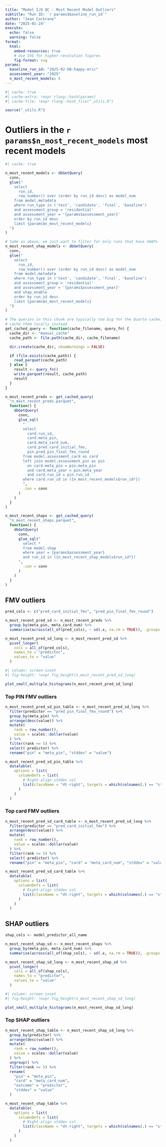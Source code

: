 ```yaml
---
title: "Model I/O QC - Most Recent Model Outliers"
subtitle: "Run ID: `r params$baseline_run_id`"
author: "Jean Cochrane"
date: "2025-01-24"
execute:
  echo: false
  warning: false
format:
  html:
    embed-resources: true
    # Use SVG for higher-resolution figures
    fig-format: svg
params:
  baseline_run_id: "2025-02-08-happy-eric"
  assessment_year: "2025"
  n_most_recent_models: 5
---
```


```r
#| cache: true
#| cache-extra: !expr rlang::hash(params)
#| cache-file: !expr rlang::hash_file("_utils.R")

source("_utils.R")
```

# Outliers in the `r params$n_most_recent_models` most recent models

```r
#| cache: true

n_most_recent_models <- dbGetQuery(
  conn,
  glue("
    select
      run_id,
      row_number() over (order by run_id desc) as model_num
    from model.metadata
    where run_type in ('test', 'candidate', 'final', 'baseline')
    and assessment_group = 'residential'
    and assessment_year = '{params$assessment_year}'
    order by run_id desc
    limit {params$n_most_recent_models}
  ")
)

# Same as above, we just want to filter for only runs that have SHAPs
n_most_recent_shap_models <- dbGetQuery(
  conn,
  glue("
    select
      run_id,
      row_number() over (order by run_id desc) as model_num
    from model.metadata
    where run_type in ('test', 'candidate', 'final', 'baseline')
    and assessment_group = 'residential'
    and assessment_year = '{params$assessment_year}'
    and shap_enable
    order by run_id desc
    limit {params$n_most_recent_models}
  ")
)
```

```r
# The queries in this chunk are typically too big for the Quarto cache, so
# cache them locally instead
get_cached_query <- function(cache_filename, query_fn) {
  cache_dir <- "manual_cache"
  cache_path <- file.path(cache_dir, cache_filename)

  dir.create(cache_dir, showWarnings = FALSE)

  if (file.exists(cache_path)) {
    read_parquet(cache_path)
  } else {
    result <- query_fn()
    write_parquet(result, cache_path)
    result
  }
}

n_most_recent_preds <- get_cached_query(
  "n_most_recent_preds.parquet",
  function() {
    dbGetQuery(
      conn,
      glue_sql(
        "
        select
          card.run_id,
          card.meta_pin,
          card.meta_card_num,
          card.pred_card_initial_fmv,
          pin.pred_pin_final_fmv_round
        from model.assessment_card as card
        left join model.assessment_pin as pin
          on card.meta_pin = pin.meta_pin
          and card.meta_year = pin.meta_year
          and card.run_id = pin.run_id
        where card.run_id in ({n_most_recent_models$run_id*})
        ",
        .con = conn
      )
    )
  }
)

n_most_recent_shaps <- get_cached_query(
  "n_most_recent_shaps.parquet",
  function() {
    dbGetQuery(
      conn,
      glue_sql("
        select *
        from model.shap
        where year = {params$assessment_year}
        and run_id in ({n_most_recent_shap_models$run_id*})
      ",
        .con = conn
      )
    )
  }
)
```

## FMV outliers

```r
pred_cols <- c("pred_card_initial_fmv", "pred_pin_final_fmv_round")

n_most_recent_pred_sd <- n_most_recent_preds %>%
  group_by(meta_pin, meta_card_num) %>%
  summarise(across(all_of(pred_cols), ~ sd(.x, na.rm = TRUE)), .groups = "keep")

n_most_recent_pred_sd_long <- n_most_recent_pred_sd %>%
  pivot_longer(
    cols = all_of(pred_cols),
    names_to = "predictor",
    values_to = "value"
  )
```

```r
#| column: screen-inset
#| fig-height: !expr fig_height(n_most_recent_pred_sd_long)

plot_small_multiple_histograms(n_most_recent_pred_sd_long)
```

### Top PIN FMV outliers

```r
n_most_recent_pred_sd_pin_table <- n_most_recent_pred_sd_long %>%
  filter(predictor == "pred_pin_final_fmv_round") %>%
  group_by(meta_pin) %>%
  arrange(desc(value)) %>%
  mutate(
    rank = row_number(),
    value = scales::dollar(value)
  ) %>%
  filter(rank <= 5) %>%
  select(-predictor) %>%
  rename("pin" = "meta_pin", "stddev" = "value")
```

```r
n_most_recent_pred_sd_pin_table %>%
  datatable(
    options = list(
      columnDefs = list(
        # Right-align stddev col
        list(className = "dt-right", targets = which(colnames(.) == "stddev"))
      )
    )
  )
```

### Top card FMV outliers

```r
n_most_recent_pred_sd_card_table <- n_most_recent_pred_sd_long %>%
  filter(predictor == "pred_card_initial_fmv") %>%
  arrange(desc(value)) %>%
  mutate(
    rank = row_number(),
    value = scales::dollar(value)
  ) %>%
  filter(rank <= 5) %>%
  select(-predictor) %>%
  rename("pin" = "meta_pin", "card" = "meta_card_num", "stddev" = "value")
```

```r
n_most_recent_pred_sd_card_table %>%
  datatable(
    options = list(
      columnDefs = list(
        # Right-align stddev col
        list(className = "dt-right", targets = which(colnames(.) == "stddev"))
      )
    )
  )
```

## SHAP outliers

```r
shap_cols <- model_predictor_all_name

n_most_recent_shap_sd <- n_most_recent_shaps %>%
  group_by(meta_pin, meta_card_num) %>%
  summarise(across(all_of(shap_cols), ~ sd(.x, na.rm = TRUE)), .groups = "keep")

n_most_recent_shap_sd_long <- n_most_recent_shap_sd %>%
  pivot_longer(
    cols = all_of(shap_cols),
    names_to = "predictor",
    values_to = "value"
  )
```

```r
#| column: screen-inset
#| fig-height: !expr fig_height(n_most_recent_shap_sd_long)

plot_small_multiple_histograms(n_most_recent_shap_sd_long)
```

### Top SHAP outliers

```r
n_most_recent_shap_table <- n_most_recent_shap_sd_long %>%
  group_by(predictor) %>%
  arrange(desc(value)) %>%
  mutate(
    rank = row_number(),
    value = scales::dollar(value)
  ) %>%
  ungroup() %>%
  filter(rank <= 5) %>%
  rename(
    "pin" = "meta_pin",
    "card" = "meta_card_num",
    "outcome" = "predictor",
    "stddev" = "value"
  )
```

```r
n_most_recent_shap_table %>%
  datatable(
    options = list(
      columnDefs = list(
        # Right-align stddev col
        list(className = "dt-right", targets = which(colnames(.) == "stddev"))
      )
    )
  )
```
